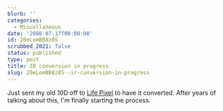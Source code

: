 ```yaml
---
blurb: ''
categories:
  - Miscellaneous
date: '2006-07-17T00:00:00'
id: 20eLomBB8z0S
scrubbed_2021: false
status: published
type: post
title: IR conversion in progress
slug: 20eLomBB8z0S--ir-conversion-in-progress
---
```


Just sent my old 10D off to [Life Pixel](http://lifepixel.com/) to
have it converted. After years of talking about this, I'm finally
starting the process.
